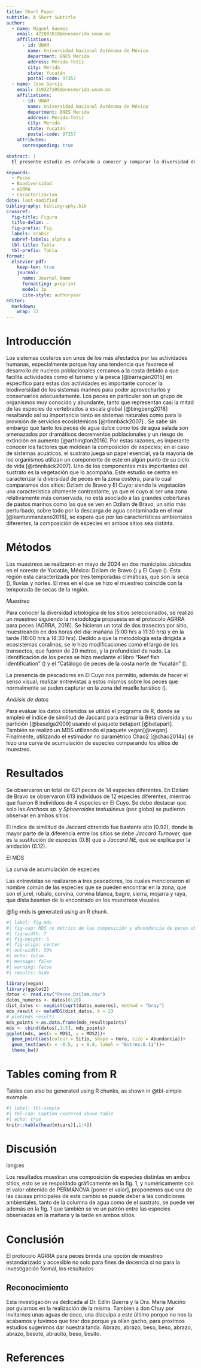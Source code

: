 ```yaml
---
title: Short Paper
subtitle: A Short Subtitle
author:
  - name: Miguel Guemez
    email: 422003010@enesmerida.unam.mx
    affiliations: 
      - id: UNAM
        name: Universidad Nacional Autónoma de México
        department: ENES Merida
        address: Mérida-Tetíz
        city: Merida
        state: Yucatán
        postal-code: 97357
  - name: Jose García
    email: 319227105@enesmerida.unam.mx
    affiliations:
      - id: UNAM
        name: Universidad Nacional Autónoma de México
        department: ENES Merida
        address: Mérida-Tetíz
        city: Merida
        state: Yucatán
        postal-code: 97357
    attributes:
      corresponding: true

abstract: |
  El presente estudio es enfocado a conocer y comparar la diversidad de especies de peces en dos sitios dentro del Estado de Yucatán con diferentes condiciones ambientales, Dzilam de Bravo y El Cuyo. Se utilizó el protocolo AGRRA para muestreo de peces en ambos sitios y en dos tiempos (mañana y tarde). Los resultados mostraron una diferencia en las especies observadas tanto en espacio como en tiempo, sin embargo, fueron o no significativas. Este estudio provee de una base para la investigación, programas de coservación y manejo de recursos. Se recomienda para futuros trabajos muestreos en escalas más amplias de tiempo, así como la medición de las variables ambientales.

keywords:
  - Peces
  - Biodiversidad
  - AGRRA
  - Caracterizacion 
date: last-modified
bibliography: bibliography.bib 
crossref: 
  fig-title: Figura
  title-delim: .
  fig-prefix: Fig.
  labels: arabic
  subref-labels: alpha a
  tbl-title: Tabla
  tbl-prefix: Tabla
format: 
  elsevier-pdf:
    keep-tex: true 
    journal: 
      name: Journal Name 
      formatting: preprint 
      model: 3p 
      cite-style: authoryear 
editor: 
  markdown: 
    wrap: 72 
---
```


# Introducción

Los sistemas costeros son unos de los más afectados por las actividades
humanas, especialmente porque hay una tendencia que favorece el
desarrollo de nucleos poblacionales cercanos a la costa debido a que
facilita actividades como el turismo y la pesca [@barragán2015] en
especifico para estas dos actividades es importante conocer la
biodiversidad de los sistemas marinos para poder aprovecharlos y
conservarlos adecuadamente. Los peces en particular son un grupo de
organismos muy conocido y abundante, tanto que representan casi la mitad
de las especies de vertebrados a escala global [@bingpeng2018]
resaltando así su importancia tanto en sistemas naturales como para la
provisión de servicios ecosistémicos [@rönnbäck2007] . Se sabe sin
embargo que tanto los peces de agua dulce como los de agua salada son
amenazados por dramáticos decrementos poblacionales y un riesgo de
extinción en aumento [@arthington2016]. Por estas razones, es imperante
conocer los factores que moldean la composición de especies; en el caso
de sistemas acuáticos, el sustrato juega un papel esencial, ya la
mayoría de los organismos utilizan un componente de este en algún punto
de su ciclo de vida [@rönnbäck2007]. Uno de los componentes más
importantes del sustrato es la vegetación que lo acompaña. Este estudio
se centra en caracterizar la diversidad de peces en la zona costera,
para lo cual comparamos dos sitios: Dzilam de Bravo y El Cuyo; siendo la
vegetación una caracteristica altamente contrastante, ya que el cuyo al
ser una zona relativamente más conservada, no está asociado a las
grandes coberturas de pastos marinos como las que se ven en Dzilam de
Bravo, un sitio más perturbado, sobre todo por la descarga de agua
contaminada en el mar [@kantunmanzano2018], se espera que por las
características ambientales diferentes, la composición de especies en
ambos sitios sea distinta.

# Métodos

Los muestreos se realizaron en mayo de 2024 en dos municipios ubicados
en el noreste de Yucatán, México: Dzilam de Bravo () y El Cuyo (). Esta
región esta caracterizada por tres temporadas climáticas, que son la
seca (), lluvias y nortes. El mes en el que se hizo el muestreo coincide
con la temporada de secas de la región.

*Muestreo*

Para conocer la diversidad ictiológica de los sitios seleccionados, se
realizó un muestreo siguiendo la metodología propuesta en el protocolo
AGRRA para peces (AGRRA, 2016). Se hicieron un total de dos trasectos
por sitio, muestreando en dos horas del día: mañana (5:00 hrs a 11:30
hrs) y en la tarde (16:00 hrs a 18:30 hrs). Dedido a que la metodología
esta dirigida a ecosistemas coralinos, se le hizo modificaciones como el
largo de los transectos, que fueron de 20 metros, y la profundidad de
nado. La identificación de los peces se hizo mediante el libro "Reef
fish identification" () y el "Catálogo de peces de la costa norte de
Yucatán" ().

La presencia de pescadores en El Cuyo nos permitio, además de hacer el
senso visual, realizar entrevistas a estos mismos sobre los peces que
normalmente se puden capturar en la zona del muelle turistico ().

*Análisis de datos*

Para evaluar los datos obtenidos se utilizó el programa de R, donde se
empleó el índice de similitud de Jaccard para estimar la Beta diversida
y su partición [@baselga2009] usando el paquete betapart [@betapart].
También se realizó un MDS utilizando el paquete vegan[@vegan].
Finalmente, utilizando el estimador no paramétrico Chao2 [@chao2014a] se
hizo una curva de acumulación de especies comparando los sitios de
muestreo.

# Resultados

Se observaron un total de 621 peces de 14 especies diferentes. En Dzilam
de Bravo se observaron 613 individuos de 12 especies diferentes,
mientras que fueron 8 individuos de 4 especies en El Cuyo. Se debe
destacar que solo las *Anchoas sp.* y *Sphoeroides testudineus* (pez
globo) se pudieron observar en ambos sitios.

El índice de similitud de Jaccard obtenido fue bastante alto (0.92),
donde la mayor parte de la diferencia entre los sitios se debe *Jaccard
Turnover,* que es la sustitución de especies (0.8) que a *Jaccard NE,*
que se explica por la anidación (0.12).

El MDS

La curva de acumulación de especies

Las entrevistas se realizaron a tres pescadores, los cuales mencionaron
el nombre común de las especies que se pueden encontrar en la zona, que
son el jurel, robalo, corvina, corvina blanca, bagre, sierra, mojarra y
raya, que dista basnten de lo encontrado en los muestreos visuales.

@fig-mds is generated using an R chunk.

```r
#| label: fig-mds
#| fig-cap: MDS no métrico de las composición y abunndancia de peces observadas en Dzilam y el Cuyo, en horario matutino y vespertino.
#| fig-width: 7
#| fig-height: 5
#| fig-align: center
#| out-width: 50%
#| echo: false
#| message: false
#| warning: false
#| results: hide

library(vegan)
library(ggplot2)
datos <- read.csv("Peces_Dzilam.csv")
datos_numeros <- datos[6:20]
dist_datos <- vegdist(sqrt(datos_numeros), method = "bray")
mds_result <- metaMDS(dist_datos, k = 2)
# plot(mds_result)
mds_points <-as.data.frame(mds_result$points)
mds <- cbind(datos[,1:5], mds_points)
ggplot(mds, aes(x = MDS1, y = MDS2))+
  geom_point(aes(colour = Sitio, shape = Hora, size = Abundancia))+
  geom_text(aes(x = -0.5, y = 0.8, label = "Estres:0.11"))+
  theme_bw()


```

# Tables coming from R

Tables can also be generated using R chunks, as shown in @tbl-simple
example.

```r
#| label: tbl-simple
#| tbl-cap: Caption centered above table
#| echo: true
knitr::kable(head(mtcars)[,1:4])
```

# Discusión {.unnumbered}

lang:es

Los resultados muestran una composición de especies distintas en ambos
sitios, esto se ve respaldado gráficamente en la fig. 1, y numéricamente
con el valor obtenido de PERMANOVA \[poner el valor\], proponemos que
una de las causas principales de este cambio se puede deber a las
condiciones ambientales, tanto de la columna de agua como de el
sustrato, se puede ver además en la fig. 1 que también se ve un patrón
entre las especies observadas en la mañana y la tarde en ambos sitios.

# Conclusión {.unnumbered}

El protocolo AGRRA para peces brinda una opción de muestreo
estandarizado y accesible no solo para fines de docencia si no para la
investigación formal, los resultados

## Reconocimiento

Esta investigación va dedicada al Dr. Edlin Guerra y la Dra. Maria
Muciño por guiarnos en la realización de la misma. Tambien a don Chuy
por invitarnos unas aguas de coco, una disculpa a este último porque no
nos la acabamos y tuvimos que tirar dos porque ya olían gacho, para
proximos estudios sugerimos dar nuestra tanda. Abrazo, abrazo, beso,
beso, abrazo, abrazo, besote, abracito, beso, besito.

# References {.unnumbered}
